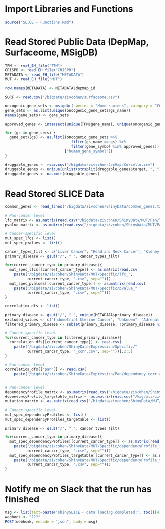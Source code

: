 
# Import Libraries and Functions

```r
source("SLICE - Functions.Rmd")
```

# Read Stored Public Data (DepMap, Surfaceome, MSigDB)

```r
TPM <- read_EH_file("TPM")
CRISPR <- read_EH_file("CRISPR")
METADATA <- read_EH_file("METADATA")
MUT <- read_EH_file("MUT")

row.names(METADATA) <- METADATA$depmap_id

```

```r
SURF <- read.csv("/bigdata/zivcohen/surfaceome.csv")

```

```r
oncogenic_gene_sets <- msigdbr(species = "Homo sapiens", category = "C6")
gene_sets <- as.list(unique(oncogenic_gene_sets$gs_name))
names(gene_sets) <- gene_sets

approved_genes <- intersect(unique(TPM$gene_name), unique(oncogenic_gene_sets$gene_symbol))

for (gs in gene_sets) {
  gene_sets[gs] <- as.list((oncogenic_gene_sets %>%
                              filter(gs_name == gs) %>%
                              filter(gene_symbol %in% approved_genes))
                           ["human_gene_symbol"])
}

```

```r
druggable_genes <- read.csv("/bigdata/zivcohen/DepMap/Corsello.csv")
druggable_genes <- unique(unlist(strsplit(druggable_genes$target, ", ")))
druggable_genes <- na.omit(druggable_genes)

```

# Read Stored SLICE Data

```r
common_genes <- read_lines("/bigdata/zivcohen/ShinyData/common_genes.txt")

```

```r
# Pan-cancer level
lfc_matrix <- as.matrix(read.csv("/bigdata/zivcohen/ShinyData/MUT/Pan/lfc_matrix.csv"))
pvalue_matrix <- as.matrix(read.csv("/bigdata/zivcohen/ShinyData/MUT/Pan/pvalue_matrix.csv"))

# Cancer-specific level
mut_spec_lfcs <- list()
mut_spec_pvalues <- list()

cancer_types_filt <- c("Liver Cancer", "Head and Neck Cancer", "Kidney Cancer", "Lymphoma", "Gastric Cancer", "Brain Cancer", "Myeloma", "Pancreatic Cancer", "Breast Cancer", "Skin Cancer", "Ovarian Cancer", "Lung Cancer", "Bladder Cancer", "Colon/Colorectal Cancer", "Leukemia")
primary_disease <- gsub("/", " ", cancer_types_filt)

for(current_cancer_type in primary_disease){
  mut_spec_lfcs[[current_cancer_type]] <- as.matrix(read.csv(
    paste("/bigdata/zivcohen/ShinyData/MUT/Specific/lfc_",
          current_cancer_type, ".csv", sep="")))
  mut_spec_pvalues[[current_cancer_type]] <- as.matrix(read.csv(
    paste("/bigdata/zivcohen/ShinyData/MUT/Specific/pvalue_",
          current_cancer_type, ".csv", sep="")))
}

```

```r
correlation_dfs <- list()

primary_disease <- gsub("/", " ", unique(METADATA$primary_disease))
excluded_values <- c("Endometrial Uterine Cancer", "Unknown", "Adrenal Cancer", "Embryonal Cancer", "Teratoma", "Non-Cancerous", "Fibroblast", "Prostate Cancer")
filtered_primary_disease <- subset(primary_disease, !primary_disease %in% excluded_values)

# Cancer-specific level
for(current_cancer_type in filtered_primary_disease){
  correlation_dfs[[current_cancer_type]] <- read.csv(
    paste("/bigdata/zivcohen/ShinyData/Expression/Specific/",
          current_cancer_type, "_corr.csv", sep=""))[,2:5]
}

# Pan-cancer level
correlation_dfs[["pan"]] <- read.csv(
    paste("/bigdata/zivcohen/ShinyData/Expression/Pan/dependency_corr.csv", sep=""))[,2:5]
  
```

```r
# Pan-cancer level
dependencyProfile_matrix <- as.matrix(read.csv("/bigdata/zivcohen/ShinyData/MUT/Pan/dependencyProfile_matrix.csv"))
dependencyProfile_targetable_matrix <- as.matrix(read.csv("/bigdata/zivcohen/ShinyData/MUT/Pan/dependencyProfile_targetable_matrix.csv"))
mutation_matrix <- as.matrix(read.csv("/bigdata/zivcohen/ShinyData/MUT/Pan/mutation_matrix.csv"))

# Cancer-specific level
mut_spec_dependencyProfiles <- list()
mut_spec_dependencyProfiles_targetable <- list()

primary_disease <- gsub("/", " ", cancer_types_filt)

for(current_cancer_type in primary_disease){
  mut_spec_dependencyProfiles[[current_cancer_type]] <- as.matrix(read.csv(
    paste("/bigdata/zivcohen/ShinyData/MUT/Specific/dependencyProfile_",
          current_cancer_type, ".csv", sep="")))
  mut_spec_dependencyProfiles_targetable[[current_cancer_type]] <- as.matrix(read.csv(
    paste("/bigdata/zivcohen/ShinyData/MUT/Specific/dependencyProfile_targetable_",
          current_cancer_type, ".csv", sep="")))
}

```

# Notify me on Slack that the run has finished

```r
msg <- list(text=paste("shinySLICE - data loading completed:", toc()[4]))
webhook <- "???"
POST(webhook, encode = "json", body = msg)

```
